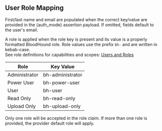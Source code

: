 ## User Role Mapping
First/last name and email are populated when the correct key/value are provided in the {auth_mode} assertion payload. If omitted, fields default to the user's email.

A role is applied when the role key is present and its value is a properly formatted BloodHound role.
Role values use the prefix `bh-` and are written in kebab-case.  
See role definitions for capabilities and scopes: [Users and Roles](/manage-bloodhound/auth/users-and-roles) 

| **Role** | **Key Value** |
| --- | --- |
|Administrator|bh-administrator|
|Power User|bh-power-user|
|User|bh-user|
|Read Only |bh-read-only|
|Upload Only|bh-upload-only|

Only one role will be accepted in the role claim. If more than one role is provided, the provider default role will apply.